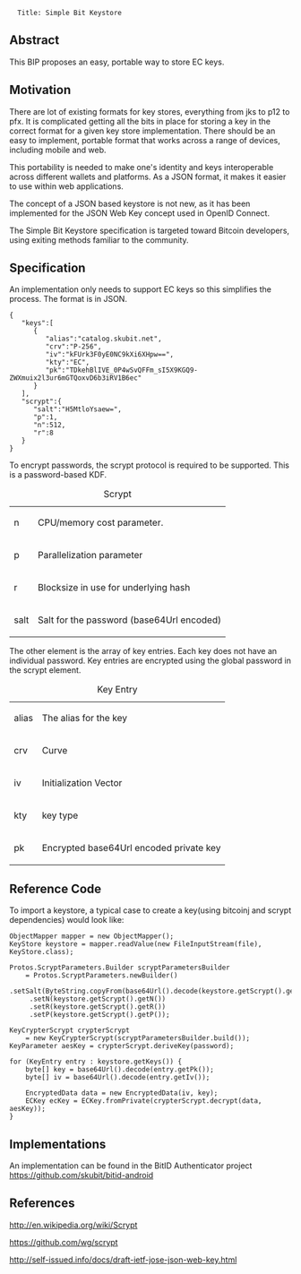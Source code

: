 
<pre>
  Title: Simple Bit Keystore
</pre>

==Abstract==

This BIP proposes an easy, portable way to store EC keys. 

==Motivation==

There are lot of existing formats for key stores, everything from jks to p12 to pfx.  It is complicated getting all the bits in place for storing a key in the correct format for a given key store implementation. There should be an easy to implement, portable format that works across a range of devices, including mobile and web.

This portability is needed to make one's identity and keys interoperable across different wallets and platforms. As a JSON format, it makes it easier to use within web applications.

The concept of a JSON based keystore is not new, as it has been implemented for the JSON Web Key concept used in OpenID Connect. 

The Simple Bit Keystore specification is targeted toward Bitcoin developers, using exiting methods familiar to the community.

==Specification==
An implementation only needs to support EC keys so this simplifies the process. The format is in JSON.
<pre>
{  
   "keys":[  
      {  
         "alias":"catalog.skubit.net",
         "crv":"P-256",
         "iv":"kFUrk3F0yE0NC9kXi6XHpw==",
         "kty":"EC",
         "pk":"TDkehBlIVE_0P4wSvQFFm_sI5X9KGQ9-ZWXmuix2l3ur6mGTQoxvD6b3iRV1B6ec"
      }
   ],
   "scrypt":{  
      "salt":"H5MtloYsaew=",
      "p":1,
      "n":512,
      "r":8
   }
}
</pre>

To encrypt passwords, the scrypt protocol is required to be supported. This is a password-based KDF.

{| class="wikitable"
|+Scrypt
|-
|n
| CPU/memory cost parameter.
|-
|p
|Parallelization parameter
|-
|r
|Blocksize in use for underlying hash
|-
|salt
|Salt for the password (base64Url encoded)
|}

The other element is the array of key entries. Each key does not have an individual password. Key entries are encrypted using the global password in the scrypt element.

{| class="wikitable"
|+Key Entry
|-
|alias
| The alias for the key
|-
|crv
|Curve
|-
|iv
|Initialization Vector
|-
|kty
|key type
|-
|pk
|Encrypted base64Url encoded private key
|}


==Reference Code==

To import a keystore, a typical case to create a key(using bitcoinj and scrypt dependencies) would look like:
<pre>
ObjectMapper mapper = new ObjectMapper();
KeyStore keystore = mapper.readValue(new FileInputStream(file), KeyStore.class);

Protos.ScryptParameters.Builder scryptParametersBuilder
    = Protos.ScryptParameters.newBuilder()
     .setSalt(ByteString.copyFrom(base64Url().decode(keystore.getScrypt().getSalt())))
     .setN(keystore.getScrypt().getN())
     .setR(keystore.getScrypt().getR())
     .setP(keystore.getScrypt().getP());

KeyCrypterScrypt crypterScrypt 
    = new KeyCrypterScrypt(scryptParametersBuilder.build());
KeyParameter aesKey = crypterScrypt.deriveKey(password);

for (KeyEntry entry : keystore.getKeys()) {
    byte[] key = base64Url().decode(entry.getPk());
    byte[] iv = base64Url().decode(entry.getIv());

    EncryptedData data = new EncryptedData(iv, key);
    ECKey ecKey = ECKey.fromPrivate(crypterScrypt.decrypt(data, aesKey));
}
</pre>

==Implementations==
An implementation can be found in the BitID Authenticator project
https://github.com/skubit/bitid-android

==References==
http://en.wikipedia.org/wiki/Scrypt

https://github.com/wg/scrypt

http://self-issued.info/docs/draft-ietf-jose-json-web-key.html
